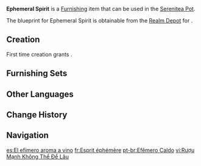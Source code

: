 {{Furnishing Infobox
|id             = 363337
|image          = Item Ephemeral Spirit.png
|category       = Ornaments
|subcategory    = Utensil
|quality        = 3
|adeptal_energy = 60
|load           = 85
|reduced_load   = 64
|description    = A common combination of drinking utensils in the taverns of [[Sumeru City]]. The flagons are cast with special metals and given a unique shape, with a plated layer within that can supposedly keep the liquor's flavor for a long time. However, some customers believe a good liquor's flavor will begin to dissipate the moment it is removed from the cask. Therefore, the unique properties of this flagon are no longer frequently mentioned.
|mention        = 
|blueprint      = Realm Depot
|source1        = 
}}
'''Ephemeral Spirit''' is a [[Furnishing]] item that can be used in the [[Serenitea Pot]].

The blueprint for Ephemeral Spirit is obtainable from the [[Realm Depot]] for {{Item|Realm Currency|24|x=160}}.

==Creation==
First time creation grants {{Item|Trust|24|x=60}}.
{{Recipe
|type = Creation
|time = 14h
|White Iron Chunk = 4
|Iron Chunk = 4
|sort = White Iron Chunk;Iron Chunk
}}

==Furnishing Sets==
{{Craft Usage|type=Furnishing Set}}

==Other Languages==
{{Other Languages
|en      = Ephemeral Spirit
|zhs     = 「不可久置的烈浆」
|zhs_rm  = "Bùkě Jiǔzhì de Lièjiāng"
|zht     = 「不可久置的烈漿」
|zht_rm  = "Bùkě Jiǔzhì de Lièjiāng"
|zh_tl   = 
|ja      = 「放置してはならない列酒」
|ja_rm   = "Houchi Shite wa Naranai Resshu"{{Assumed}}
|ja_tl   = 
|ko      = 「오래 둘 수 없는 독한 술」
|ko_tl   = "Strong Liquor That Cannot Be Kept For Long"
|es      = El efímero aroma a vino
|es_tl   = The Ephemeral Aroma of Wine
|fr      = Esprit éphémère
|fr_tl   = Ephemeral Spirit
|ru      = Эфемерный дух
|ru_tl   = Ephemeral Spirit
|th      = "ความเร่าร้อนที่ไม่อาจอยู่ยืนยง"
|th_rm   = 
|th_tl   = 
|vi      = Rượu Mạnh Không Thể Để Lâu
|vi_tl   = 
|de      = „Nicht haltbare Spirituosen“
|de_tl   = "Non-Durable Spirits"
|id      = Aroma yang Fana
|id_tl   = Ephemeral Aroma
|pt      = Efêmero Caldo
|pt_tl   = 
|tr      = Fani Ruh
|tr_tl   = 
|it      = Spirito effimero
|it_tl   = Ephemeral Spirit
}}

==Change History==
{{Change History|3.2}}

==Navigation==
{{Furnishing Navbox|interior}}

[[es:El efímero aroma a vino]]
[[fr:Esprit éphémère]]
[[pt-br:Efêmero Caldo]]
[[vi:Rượu Mạnh Không Thể Để Lâu]]